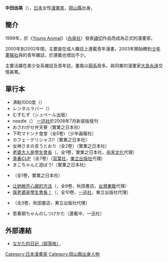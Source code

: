 {{Infobox 漫畫家
|姓名 = 中田 ゆみ
|畫像 = 
|畫像尺寸 = 
|附註 = 
|日語原文 = なかた ゆみ
|羅馬字 =  Nakata Yumi
|出生地 = {{JPN}}・[[岡山縣|岡山縣]]
|國籍 = {{JPN}}
|出生日期 = 
|職業 = [[漫畫家|漫畫家]]
|活躍時期 = 
|類型 = [[成人漫畫|成人漫畫]]、[[青年漫畫|青年漫畫]]
|代表作 = 《[[青春CUP|青春CUP]]》<br>《[[我老婆是學生會長！|我老婆是學生會長！]]》
|獎項 = 
|簽名 = 
|官方網站 = http://nakatayumi.blog117.fc2.com/index.php
}}
{{japanese|japanese=中田 ゆみ|kana=なかた ゆみ|romaji=Nakata Yumi}}

'''中田由美'''（{{lang-ja|中田 ゆみ}}{{bd|||}}），[[日本|日本]]女性[[漫畫家|漫畫家]]，[[岡山縣|岡山縣]]出身。

== 簡介 ==
1999年，於《[[Young_Animal|Young Animal]]》（[[白泉社|白泉社]]）發表[[讀切|讀切]]作品而成為正式的漫畫家。

2000年到2002年間，主要是在成人雜誌上連載青年漫畫，2003年開始轉到[[少年畫報社|少年畫報社]]與{{link-ja|實業之日本社|実業之日本社}}的青年雜誌，於連載也增加不少。

主要活躍在美少女系雑誌及青年誌，畫風以[[萌|萌系]]居多。與同業的漫畫家[[大島永遠|大島永遠]]交情甚篤。

== 單行本 ==
* 沸點1000度（{{link-ja|ワニマガジン社|ワニマガジン社}}）
* レンタルラバー（{{link-ja|シュベール出版|シュベール出版}}）
* むずむず（シュベール出版）
* needle（{{link-ja|企鵝書房|ぺんぎん書房|}}） [[一迅社|一迅社]]於2008年7月新装版發刊
* おさわがせ弁天寮（實業之日本社）
* 下町マドンナ食堂（全5卷）（少年画報社）
* カフェ・デリシャス!!（實業之日本社）
* 女神さまの言うとおり（全2卷）（實業之日本社）
* [[老婆大人是學生會長|老婆大人是學生會長]]（{{lang|ja|奥さまは生徒会長}}，全1卷，實業之日本社，[[尚禾文化|尚禾文化]]代理）
* [[青春CUP|青春CUP]]（全7卷）（[[双葉社|双葉社]]，[[東立出版社|東立出版社]]代理）
* まこちゃんと遊ぼう!（實業之日本社）
* {{link-ja|蛮娇公主|言いなり☆プリンセス}}（全1卷，實業之日本社）
* [[让她敞开心扉的方法|让她敞开心扉的方法]]（{{lang|ja|彼女の鍵を開ける方法}}，全9卷，秋田書店，[[台灣東販|台灣東販]]代理）
* [[我老婆是學生會長！|我老婆是學生會長！]]（{{lang|ja|おくさまが生徒会長！}}，全10卷，[[一迅社|一迅社]]，東立出版社代理）
* {{link-ja|猛獸性少年少女|猛獣性少年少女}}（全3卷，秋田書店，東立出版社代理）
* 思春期ちゃんのしつけかた（連載中，一迅社）

== 外部連結 ==
* [http://nakatayumi.blog117.fc2.com/index.php なかた的日記（部落格）]{{Wayback|url=http://nakatayumi.blog117.fc2.com/index.php |date=20150622060614 }}


{{DEFAULTSORT:Nakata Yumi}}
[[Category:日本漫畫家|Category:日本漫畫家]]
[[Category:岡山縣出身人物|Category:岡山縣出身人物]]
